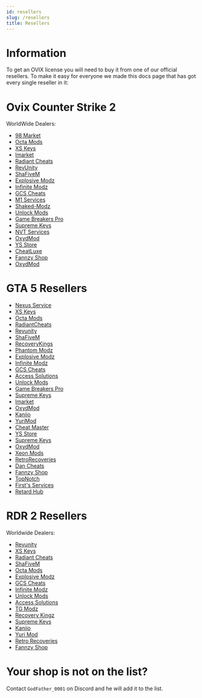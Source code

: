 ```yaml
---
id: resellers
slug: /resellers
title: Resellers
---
```


# Information

To get an OVIX license you will need to buy it from one of our official resellers.
To make it easy for everyone we made this docs page that has got every single reseller in it:

# Ovix Counter Strike 2 

WorldWide Dealers:
- [98 Market](https://discord.gg/JfKbtddg)
- [Octa Mods](https://octamods.com/product/ovix-cs2/)
- [XS Keys](https://xskeys.com/?product=ovix-mod-menu-cs-2)
- [lmarket](https://lmarket.fr/product/ovix-cs2/)
- [Radiant Cheats](https://radiantcheats.net/counter-strike-2/152-ovix-cs2.html)
- [RevUnity](https://revunity.com/product/ovix-cs2-mod-menu/)
- [ShaFiveM](https://shafivem.com/)
- [Explosive Modz](https://discord.gg/5FE6VN9WsB)
- [Infinite Modz](https://infinitemodz.sellauth.com/product/ovix-csgo-2)
- [GCS Cheats](https://gcscheats.com/)
- [M1 Services](https://m1services.sellauth.com/)
- [Shaked-Modz](https://shakedmodz.com/)
- [Unlock Mods](https://unlockmods.mysellix.io/)
- [Game Breakers Pro](https://gamebreakerspro.mysellix.io/)
- [Supreme Keys](https://www.superkeys.net/)
- [NVT Services](https://discord.gg/sz4Rt9bP)
- [OxydMod](https://oxydmod.com/products/ovix-cs2/)
- [YS Store](https://ys1.mysellix.io/)
- [CheatLuxe](https://discord.gg/cheatluxe)
- [Fannzy Shop](https://fannzyshop.sellpass.io/products/OvixCS)
- [OxydMod](https://oxydmod.com/products/ovix-cs2)

# GTA 5 Resellers

- [Nexus Service](https://nexusservice.sellauth.com/)
- [XS Keys](https://xskeys.com/?product=ovix-gta-v)
- [Octa Mods](https://octamods.com/product/ovix-gta/)
- [RadiantCheats](https://radiantcheats.net/index.php?id_product=59&rewrite=ovix-mod-menu&controller=product)
- [Revunity](https://revunity.com/product/ovix-mod-menu/)
- [ShaFiveM](https://shafivem.com/)
- [RecoveryKings](https://recoverykings.net/product/ovix/)
- [Phantom Modz](https://phantommodz.com/)
- [Explosive Modz](https://discord.gg/5FE6VN9WsB)
- [Infinite Modz](https://infinitemodz.sellauth.com/product/ovix-gta)
- [GCS Cheats](https://gcscheats.com/)
- [Access Solutions](https://www.acces2solutions.com/product-page/ovix-mod-menu-gta-v-lifetime)
- [Unlock Mods](https://unlockmods.mysellix.io/)
- [Game Breakers Pro](https://gamebreakerspro.mysellix.io/)
- [Supreme Keys](https://www.superkeys.net/)
- [lmarket](https://lmarket.fr/product/ovix-gta/)
- [OxydMod](https://oxydmod.com/products/ovix-gta/)
- [Kaniio](https://kaniio.sellsn.io/)
- [YuriMod](https://yurimod.com/product/ovix-gta-mod-menu/)
- [Cheat Master](https://cheatmasterr.sellpass.io/)
- [YS Store](https://ys1.mysellix.io/)
- [Supreme Keys](https://supremekeys.net/product/ovix//)
- [OxydMod](https://oxydmod.com/products/ovix-gta-lifetime)
- [Xeon Mods](https://xeonmods.com/shop/gta5-mod-menus/ovix-gta-v-mod-menu/)
- [RetroRecoveries](https://retrorecoveries.com/)
- [Dan Cheats](https://dancheats.xyz/)
- [Fannzy Shop](https://fannzyshop.sellpass.io/products/Ovix)
- [TopNotch](https://shoppy.gg/@Topnotch)
- [First's Services](https://discord.gg/JwjHEeeuCP)
- [Retard Hub](https://retardhub.mysellix.io/)


# RDR 2 Resellers

Worldwide Dealers:
- [Revunity](https://revunity.com/product/ovix-rdr2-mod-menu/)
- [XS Keys](https://xskeys.com/?product=ovix-mod-menu-rdr-2-lifetime)
- [Radiant Cheats](https://radiantcheats.net/rdr2-mod-menus/139-ovix-rdr2.html)
- [ShaFiveM](https://shafivem.com/)
- [Octa Mods](https://octamods.com/product/ovix-rdr2/)
- [Explosive Modz](https://discord.gg/5FE6VN9WsB)
- [GCS Cheats](https://gcscheats.com/)
- [Infinite Modz](https://infinitemodz.sellauth.com/product/ovix-rdr2-menu)
- [Unlock Mods](https://unlockmods.mysellix.io/)
- [Access Solutions](https://www.acces2solutions.com/product-page/ovix-mod-menu-rdr2-lifetime)
- [TG Modz](https://tgmodz.com/shop/ovix-rdr-2-mod-menu/)
- [Recovery Kingz](https://recoverykings.net/product/ovix-rdr2-mod-menu/)
- [Supreme Keys](https://www.superkeys.net/)
- [Kaniio](https://kaniio.sellsn.io/)
- [Yuri Mod](https://yurimod.com/product/ovix-rdr2-mod-menu/)
- [Retro Recoveries](https://retrorecoveries.com/mod/ovix-rdr2/)
- [Fannzy Shop](https://fannzyshop.sellpass.io/products/Ovix-RDR-Mod-Menu)

# Your shop is not on the list?

Contact `GodFather_0001` on Discord and he will add it to the list.

